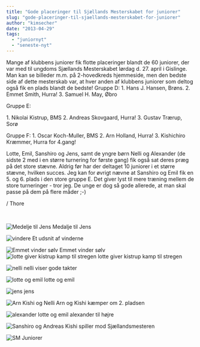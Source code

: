 ```yaml
---
title: "Gode placeringer til Sjællands Mesterskabet for juniorer"
slug: "gode-placeringer-til-sjaellands-mesterskabet-for-juniorer"
author: "kimsecher"
date: "2013-04-29"
tags: 
  - "juniornyt"
  - "seneste-nyt"
---
```


Mange af klubbens juniorer fik flotte placeringer blandt de 60 juniorer, der var med til ungdoms Sjællands Mesterskabet lørdag d. 27. april i Gislinge. Man kan se billeder m.m. på 2-hovedkreds hjemmeside, men den bedste side af dette mesterskab var, at hver anden af klubbens juniorer som deltog også fik en plads blandt de bedste! Gruppe D: 1. Hans J. Hansen, Brøns. 2. Emmet Smith, Hurra! 3. Samuel H. May, Øbro

Gruppe E:

1\. Nikolai Kistrup, BMS 2. Andreas Skovgaard, Hurra! 3. Gustav Trærup, Sorø

Gruppe F: 1. Oscar Koch-Muller, BMS 2. Arn Holland, Hurra! 3. Kishichiro Kræmmer, Hurra for 4.gang!

Lotte, Emil, Sanshiro og Jens, samt de yngre børn Nelli og Alexander (de sidste 2 med i en større turnering for første gang) fik også sat deres præg på det store stævne. Aldrig før har der deltaget 10 juniorer i et større stævne, hvilken succes. Jeg kan for øvrigt nævne at Sanshiro og Emil fik en 5. og 6. plads i den store gruppe E. Det giver lyst til mere træning mellem de store turneringer - tror jeg. De unge er dog så gode allerede, at man skal passe på dem på flere måder ;-)

/ Thore

 

![Medelje til Jens](/images/jens2-300x199.jpg) Medalje til Jens

![vindere](/images/vinderne-300x199.jpg) Et udsnit af vinderne

![Emmet vinder sølv](/images/Emmet-300x199.jpg) Emmet vinder sølv ![lotte giver kistrup kamp til stregen](/images/lotte-og-kirstrup-300x199.jpg) lotte giver kistrup kamp til stregen

![nelli](/images/nelli-300x199.jpg) nelli viser gode takter

![lotte og emil](/images/lotte-og-emil-300x199.jpg) lotte og emil

![jens](/images/jens-300x199.jpg) jens

![Arn Kishi og Nelli](/images/Arn-Kishi-og-Nelli-300x199.jpg) Arn og Kishi kæmper om 2. pladsen

![alexander lotte og emil](/images/alexander-lotte-og-emil1-300x199.jpg) alexander til højre 

![Sanshiro og Andreas](/images/sanshiro-og-Andreas-300x199.jpg) Kishi spiller mod Sjællandsmesteren

![SM Juniorer](/images/Sm2-300x199.jpg)
